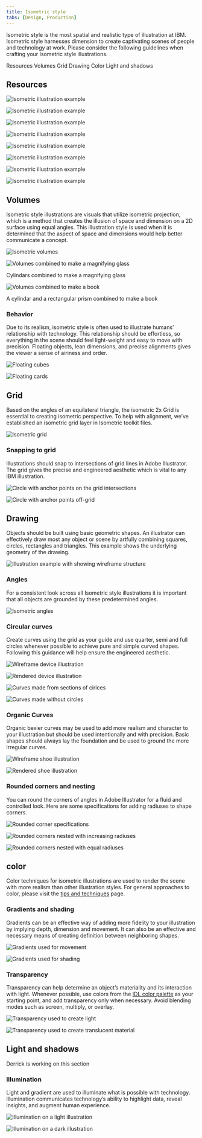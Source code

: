 ```yaml
---
title: Isometric style
tabs: [Design, Production]
---
```


<PageDescription>

Isometric style is the most spatial and realistic type of illustration at IBM. Isometric style harnesses dimension to create captivating scenes of people and technology at work. Please consider the following guidelines when crafting your Isometric style illustrations.

</PageDescription>

<AnchorLinks>
  <AnchorLink>Resources</AnchorLink>
  <AnchorLink>Volumes</AnchorLink>
  <AnchorLink>Grid</AnchorLink>
  <AnchorLink>Drawing</AnchorLink>
  <AnchorLink>Color</AnchorLink>
  <AnchorLink>Light and shadows</AnchorLink>
</AnchorLinks>

## Resources

![Isometric illustration example](/images/Gallery1.png)

<Row>
<Column colMd={4} colLg={4}>

![Isometric illustration example](/images/Gallery2.png)

</Column>
<Column colMd={4} colLg={4}>

![Isometric illustration example](/images/Gallery3.png)

</Column>
<Column colMd={4} colLg={4}>

![Isometric illustration example](/images/Gallery4.png)

</Column>
</Row>

![Isometric illustration example](/images/Gallery5.png)

<Row>
<Column colMd={4} colLg={4}>

![Isometric illustration example](/images/Gallery6.png)

</Column>
<Column colMd={4} colLg={4}>

![Isometric illustration example](/images/Gallery7.png)

</Column>
<Column colMd={4} colLg={4}>

![Isometric illustration example](/images/Gallery8.png)

</Column>
</Row>

## Volumes

Isometric style illustrations are visuals that utilize isometric projection, which is a method that creates the illusion of space and dimension on a 2D surface using equal angles. This illustration style is used when it is determined that the aspect of space and dimensions would help better communicate a concept.

![Isometric volumes](/images/Volumes.png)

<Row>
<Column colMd={4} colLg={4}>

![Volumes combined to make a magnifying glass](/images/Volumes_Example1.svg)

<Caption>Cylindars combined to make a magnifying glass</Caption>

</Column>
<Column colMd={4} colLg={4}>

![Volumes combined to make a book](/images/Volumes_Example2.svg)

<Caption>A cylindar and a rectangular prism combined to make a book</Caption>

</Column>
</Row>

### Behavior

Due to its realism, isometric style is often used to illustrate humans’ relationship with technology. This relationship should be effortless, so everything in the scene should feel light-weight and easy to move with precision. Floating objects, lean dimensions, and precise alignments gives the viewer a sense of airiness and order.

<Row>
<Column colMd={4} colLg={4}>

![Floating cubes](/images/Behavior1.png)

</Column>
<Column colMd={4} colLg={4}>

![Floating cards](/images/Behavior2.png)

</Column>
</Row>

## Grid

Based on the angles of an equilateral triangle, the isometric 2x Grid is essential to creating isometric perspective. To help with alignment, we’ve established an isometric grid layer in Isometric toolkit files.

![Isometric grid](/images/IsometricGrid.svg)

### Snapping to grid

Illustrations should snap to intersections of grid lines in Adobe Illustrator. The grid gives the precise and engineered aesthetic which is vital to any IBM illustration.

<Row>
<Column colMd={4} colLg={4}>
<DoDontExample type="do" caption="Ensure anchor points are snapped to the isometric grid whenever possible.">

![Circle with anchor points on the grid intersections](/images/Snapping_Do.svg)

</DoDontExample>
</Column>
<Column colMd={4} colLg={4}>
<DoDontExample type="dont" caption="Don’t place anchor points off-grid unless absolutely necessary.">

![Circle with anchor points off-grid](/images/Snapping_Dont.svg)

</DoDontExample>
</Column>
</Row>

## Drawing

Objects should be built using basic geometric shapes. An illustrator can effectively draw most any object or scene by artfully combining squares, circles, rectangles and triangles. This example shows the underlying geometry of the drawing.

![Illustration example with showing wireframe structure](/images/Drawing.svg)

### Angles

For a consistent look across all Isometric style illustrations it is important that all objects are grounded by these predetermined angles.

![Isometric angles](/images/Angles.png)

### Circular curves

Create curves using the grid as your guide and use quarter, semi and full circles whenever possible to achieve pure and simple curved shapes. Following this guidance will help ensure the engineered aesthetic.

<Row>
<Column colMd={4} colLg={6}>

![Wireframe device illustration](/images/CircularCurves1.svg)

</Column>
<Column colMd={4} colLg={6}>

![Rendered device illustration](/images/CircularCurves2.svg)

</Column>
</Row>
<Row>
<Column colMd={4} colLg={4}>
<DoDontExample type="do" caption="Clear and regular curves should be used when possible.">

![Curves made from sections of cirlces](/images/Snapping_Do.svg)

</DoDontExample>
</Column>
<Column colMd={4} colLg={4}>
<DoDontExample type="dont" caption="Avoid the use of irregular curves when they are not required.">

![Curves made without circles](/images/Snapping_Dont.svg)

</DoDontExample>
</Column>
</Row>

### Organic Curves

Organic bexier curves may be used to add more realism and character to your illustration but should be used intentionally and with precision. Basic shapes should always lay the foundation and be used to ground the more irregular curves.

<Row>
<Column colMd={4} colLg={6}>

![Wireframe shoe illustration](/images/OrganicCurves1.svg)

</Column>
<Column colMd={4} colLg={6}>

![Rendered shoe illustration](/images/OrganicCurves2.svg)

</Column>
</Row>

### Rounded corners and nesting

You can round the corners of angles in Adobe Illustrator for a fluid and controlled look. Here are some specifications for adding radiuses to shape corners.

![Rounded corner specifications](/images/RoundedCorners.svg)

<Row>
<Column colMd={4} colLg={4}>
<DoDontExample type="do" caption="Nested curves should remain equally spaced with increasing radius.">

![Rounded corners nested with increasing radiuses](/images/RoundedCorners_Do.svg)

</DoDontExample>
</Column>

<Column colMd={4} colLg={4}>
<DoDontExample type="dont" caption="Avoid nesting curves with equal radiuses.">

![Rounded corners nested with equal radiuses](/images/RoundedCorners_Dont.svg)

</DoDontExample>
</Column>
</Row>

## color

Color techniques for isometric illustrations are used to render the scene with more realism than other illustration styles. For general approaches to color, please visit the [tips and techniques](/illustration/tips-and-techniques) page.

### Gradients and shading

Gradients can be an effective way of adding more fidelity to your illustration by implying depth, dimension and movement. It can also be an effective and necessary means of creating definition between neighboring shapes.

<Row>
<Column colMd={4} colLg={4}>

![Gradients used for movement](/images/Gradients1.svg)

</Column>

<Column colMd={4} colLg={4}>

![Gradients used for shading](/images/Gradients2.svg)

</Column>
</Row>

### Transparency

Transparency can help determine an object’s materiality and its interaction with light. Whenever possible, use colors from the [IDL color palette](/color) as your starting point, and add transparency only when necessary. Avoid blending modes such as screen, multiply, or overlay.

<Row>
<Column colMd={4} colLg={4}>

![Transparency used to create light](/images/Transparency1.svg)

</Column>

<Column colMd={4} colLg={4}>

![Transparency used to create translucent material](/images/Transparency2.svg)

</Column>
</Row>

## Light and shadows

Derrick is working on this section

### Illumination

Light and gradient are used to illuminate what is possible with technology. Illumination communicates technology’s ability to highlight data, reveal insights, and augment human experience.

<Row>
<Column colMd={4} colLg={4}>

![Illumination on a light illustration](/images/Illumination1.png)

</Column>

<Column colMd={4} colLg={4}>

![Illumination on a dark illustration](/images/Illumination2.png)

</Column>
</Row>
